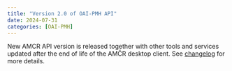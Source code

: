 ```yaml
---
title: "Version 2.0 of OAI-PMH API"
date: 2024-07-31
categories: [OAI-PMH]
---
```


New AMCR API version is released together with other tools and services updated after the end of life of the AMČR desktop client.
See [changelog](https://github.com/ARUP-CAS/aiscr-webamcr/blob/dev/webclient/xml_generator/definitions/oai_amcr_v1-2_v2-0_changelog.xsd){.external} for more details.
